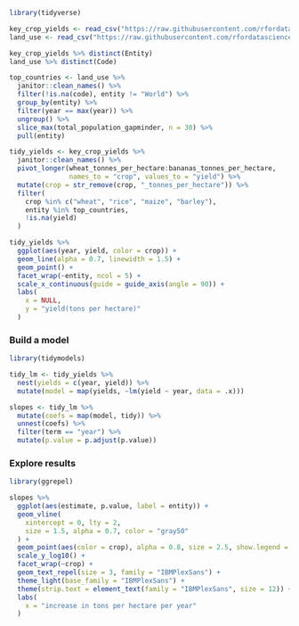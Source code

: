```r
library(tidyverse)

key_crop_yields <- read_csv("https://raw.githubusercontent.com/rfordatascience/tidytuesday/master/data/2020/2020-09-01/key_crop_yields.csv")
land_use <- read_csv("https://raw.githubusercontent.com/rfordatascience/tidytuesday/master/data/2020/2020-09-01/land_use_vs_yield_change_in_cereal_production.csv")

key_crop_yields %>% distinct(Entity)
land_use %>% distinct(Code)
```

```r
top_countries <- land_use %>% 
  janitor::clean_names() %>% 
  filter(!is.na(code), entity != "World") %>% 
  group_by(entity) %>% 
  filter(year == max(year)) %>% 
  ungroup() %>% 
  slice_max(total_population_gapminder, n = 30) %>% 
  pull(entity)

tidy_yields <- key_crop_yields %>% 
  janitor::clean_names() %>% 
  pivot_longer(wheat_tonnes_per_hectare:bananas_tonnes_per_hectare,
               names_to = "crop", values_to = "yield") %>% 
  mutate(crop = str_remove(crop, "_tonnes_per_hectare")) %>% 
  filter(
    crop %in% c("wheat", "rice", "maize", "barley"),
    entity %in% top_countries,
    !is.na(yield)
  )
```

```r
tidy_yields %>% 
  ggplot(aes(year, yield, color = crop)) +
  geom_line(alpha = 0.7, linewidth = 1.5) +
  geom_point() +
  facet_wrap(~entity, ncol = 5) +
  scale_x_continuous(guide = guide_axis(angle = 90)) +
  labs(
    x = NULL,
    y = "yield(tons per hectare)"
  )
```
### Build a model
```r
library(tidymodels)

tidy_lm <- tidy_yields %>% 
  nest(yields = c(year, yield)) %>% 
  mutate(model = map(yields, ~lm(yield ~ year, data = .x)))

slopes <- tidy_lm %>% 
  mutate(coefs = map(model, tidy)) %>% 
  unnest(coefs) %>% 
  filter(term == "year") %>% 
  mutate(p.value = p.adjust(p.value))
```
### Explore results
```r
library(ggrepel)

slopes %>% 
  ggplot(aes(estimate, p.value, label = entity)) +
  geom_vline(
    xintercept = 0, lty = 2,
    size = 1.5, alpha = 0.7, color = "gray50"
  ) +
  geom_point(aes(color = crop), alpha = 0.8, size = 2.5, show.legend = FALSE) +
  scale_y_log10() +
  facet_wrap(~crop) +
  geom_text_repel(size = 3, family = "IBMPlexSans") +
  theme_light(base_family = "IBMPlexSans") +
  theme(strip.text = element_text(family = "IBMPlexSans", size = 12)) +
  labs(
    x = "increase in tons per hectare per year"
  )
```

